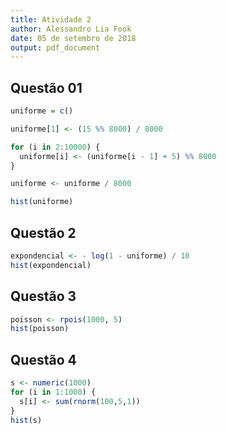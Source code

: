 ```yaml
---
title: Atividade 2
author: Alessandro Lia Fook
date: 05 de setembro de 2018
output: pdf_document
---
```


## Questão 01

```r
uniforme = c()

uniforme[1] <- (15 %% 8000) / 8000

for (i in 2:10000) {
  uniforme[i] <- (uniforme[i - 1] + 5) %% 8000
}

uniforme <- uniforme / 8000

hist(uniforme)
```


## Questão 2

```r
expondencial <- - log(1 - uniforme) / 10
hist(expondencial)
```


## Questão 3

```r
poisson <- rpois(1000, 5)
hist(poisson)
```


## Questão 4

```r
s <- numeric(1000)
for (i in 1:1000) {
  s[i] <- sum(rnorm(100,5,1))
}
hist(s)
```
